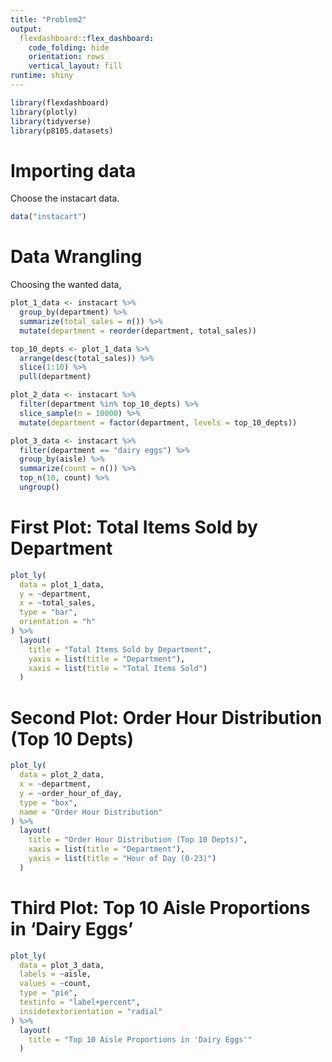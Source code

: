 ```yaml
---
title: "Problem2"
output: 
  flexdashboard::flex_dashboard:
    code_folding: hide
    orientation: rows
    vertical_layout: fill
runtime: shiny
---
```


```r
library(flexdashboard)
library(plotly)
library(tidyverse)
library(p8105.datasets)
```

# Importing data

Choose the instacart data.

```r
data("instacart") 
```

# Data Wrangling

Choosing the wanted data, 

```r
plot_1_data <- instacart %>%
  group_by(department) %>%
  summarize(total_sales = n()) %>%
  mutate(department = reorder(department, total_sales))

top_10_depts <- plot_1_data %>%
  arrange(desc(total_sales)) %>%
  slice(1:10) %>%
  pull(department)

plot_2_data <- instacart %>%
  filter(department %in% top_10_depts) %>%
  slice_sample(n = 10000) %>%
  mutate(department = factor(department, levels = top_10_depts))

plot_3_data <- instacart %>%
  filter(department == "dairy eggs") %>%
  group_by(aisle) %>%
  summarize(count = n()) %>%
  top_n(10, count) %>%
  ungroup()
```

# First Plot: Total Items Sold by Department

```r
plot_ly(
  data = plot_1_data,
  y = ~department,
  x = ~total_sales,
  type = "bar",
  orientation = "h"
) %>% 
  layout(
    title = "Total Items Sold by Department",
    yaxis = list(title = "Department"),
    xaxis = list(title = "Total Items Sold")
  )
```

# Second Plot: Order Hour Distribution (Top 10 Depts)

```r
plot_ly(
  data = plot_2_data,
  x = ~department,
  y = ~order_hour_of_day, 
  type = "box",
  name = "Order Hour Distribution"
) %>% 
  layout(
    title = "Order Hour Distribution (Top 10 Depts)",
    xaxis = list(title = "Department"),
    yaxis = list(title = "Hour of Day (0-23)")
  )
```

# Third Plot: Top 10 Aisle Proportions in 'Dairy Eggs'

```r
plot_ly(
  data = plot_3_data,
  labels = ~aisle,
  values = ~count,
  type = "pie",
  textinfo = "label+percent",
  insidetextorientation = "radial"
) %>% 
  layout(
    title = "Top 10 Aisle Proportions in 'Dairy Eggs'"
  )
```